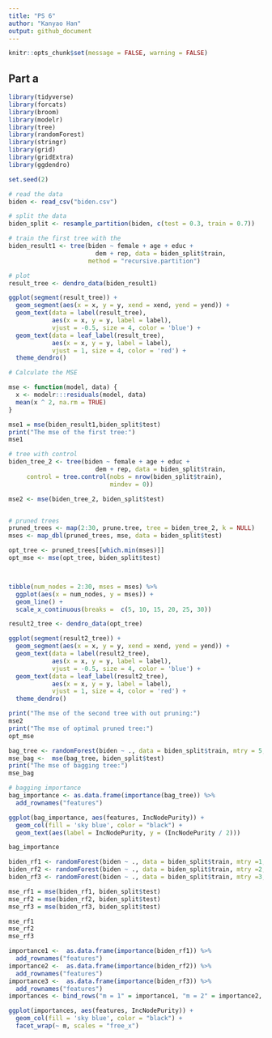 ```yaml
---
title: "PS 6"
author: "Kanyao Han"
output: github_document
---
```


```r
knitr::opts_chunk$set(message = FALSE, warning = FALSE)
```

## Part a
```r
library(tidyverse)
library(forcats)
library(broom)
library(modelr)
library(tree)
library(randomForest)
library(stringr)
library(grid)
library(gridExtra)
library(ggdendro)

set.seed(2)
```

```r
# read the data
biden <- read_csv("biden.csv")
```



```r
# split the data
biden_split <- resample_partition(biden, c(test = 0.3, train = 0.7))
```

```r
# train the first tree with the 
biden_result1 <- tree(biden ~ female + age + educ + 
                        dem + rep, data = biden_split$train,
                      method = "recursive.partition")
```
```r

# plot
result_tree <- dendro_data(biden_result1)

ggplot(segment(result_tree)) +
  geom_segment(aes(x = x, y = y, xend = xend, yend = yend)) +
  geom_text(data = label(result_tree), 
            aes(x = x, y = y, label = label), 
            vjust = -0.5, size = 4, color = 'blue') +
  geom_text(data = leaf_label(result_tree), 
            aes(x = x, y = y, label = label), 
            vjust = 1, size = 4, color = 'red') +
  theme_dendro()
```


```r
# Calculate the MSE

mse <- function(model, data) {
  x <- modelr:::residuals(model, data)
  mean(x ^ 2, na.rm = TRUE)
}

mse1 = mse(biden_result1,biden_split$test)
print("The mse of the first tree:")
mse1
```
```r
# tree with control
biden_tree_2 <- tree(biden ~ female + age + educ + 
                        dem + rep, data = biden_split$train,
     control = tree.control(nobs = nrow(biden_split$train),
                            mindev = 0))

mse2 <- mse(biden_tree_2, biden_split$test)


# pruned trees
pruned_trees <- map(2:30, prune.tree, tree = biden_tree_2, k = NULL)
mses <- map_dbl(pruned_trees, mse, data = biden_split$test)

opt_tree <- pruned_trees[[which.min(mses)]]
opt_mse <- mse(opt_tree, biden_split$test)



tibble(num_nodes = 2:30, mses = mses) %>%
  ggplot(aes(x = num_nodes, y = mses)) +
  geom_line() + 
  scale_x_continuous(breaks =  c(5, 10, 15, 20, 25, 30))
```
```r
result2_tree <- dendro_data(opt_tree)

ggplot(segment(result2_tree)) +
  geom_segment(aes(x = x, y = y, xend = xend, yend = yend)) +
  geom_text(data = label(result2_tree), 
            aes(x = x, y = y, label = label), 
            vjust = -0.5, size = 4, color = 'blue') +
  geom_text(data = leaf_label(result2_tree), 
            aes(x = x, y = y, label = label), 
            vjust = 1, size = 4, color = 'red') +
  theme_dendro()
```

```r
print("The mse of the second tree with out pruning:")
mse2
print("The mse of optimal pruned tree:")
opt_mse
```

```r

bag_tree <- randomForest(biden ~ ., data = biden_split$train, mtry = 5, ntree = 500, importance=TRUE)
mse_bag <-  mse(bag_tree, biden_split$test)
print("The mse of bagging tree:")
mse_bag
```
```r
# bagging importance
bag_importance <- as.data.frame(importance(bag_tree)) %>%
  add_rownames("features")

ggplot(bag_importance, aes(features, IncNodePurity)) +
  geom_col(fill = 'sky blue', color = "black") +
  geom_text(aes(label = IncNodePurity, y = (IncNodePurity / 2)))
```
```r
bag_importance
```



```r
biden_rf1 <- randomForest(biden ~ ., data = biden_split$train, mtry =1,ntree = 500)
biden_rf2 <- randomForest(biden ~ ., data = biden_split$train, mtry =2,ntree = 500)
biden_rf3 <- randomForest(biden ~ ., data = biden_split$train, mtry =3,ntree = 500)
```

```r
mse_rf1 = mse(biden_rf1, biden_split$test)
mse_rf2 = mse(biden_rf2, biden_split$test)
mse_rf3 = mse(biden_rf3, biden_split$test)
```
```r
mse_rf1
mse_rf2
mse_rf3
```
```r
importance1 <-  as.data.frame(importance(biden_rf1)) %>%
  add_rownames("features")
importance2 <-  as.data.frame(importance(biden_rf2)) %>%
  add_rownames("features")
importance3 <-  as.data.frame(importance(biden_rf3)) %>%
  add_rownames("features")
importances <- bind_rows("m = 1" = importance1, "m = 2" = importance2, "m = 3" = importance3, .id = "m")

ggplot(importances, aes(features, IncNodePurity)) +
  geom_col(fill = 'sky blue', color = "black") +
  facet_wrap(~ m, scales = "free_x")
```



